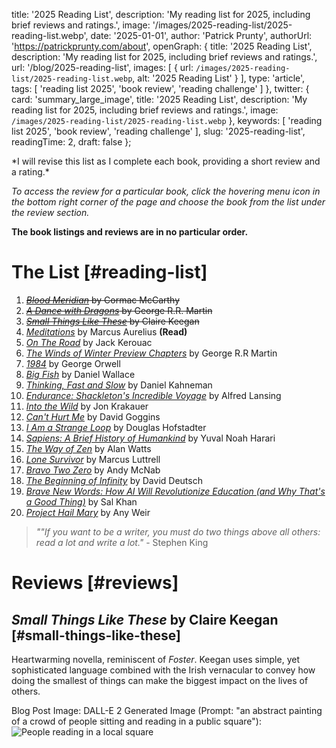 
  title: '2025 Reading List',
  description: 'My reading list for 2025, including brief reviews and ratings.',
  image: '/images/2025-reading-list/2025-reading-list.webp',
  date: '2025-01-01',
  author: 'Patrick Prunty',
  authorUrl: 'https://patrickprunty.com/about',
  openGraph: {
    title: '2025 Reading List',
    description: 'My reading list for 2025, including brief reviews and ratings.',
    url: '/blog/2025-reading-list',
    images: [
      {
        url: `/images/2025-reading-list/2025-reading-list.webp`,
        alt: '2025 Reading List'
      }
    ],
    type: 'article',
    tags: [
      'reading list 2025',
      'book review',
      'reading challenge'
    ]
  },
  twitter: {
    card: 'summary_large_image',
    title: '2025 Reading List',
    description: 'My reading list for 2025, including brief reviews and ratings.',
    image: `/images/2025-reading-list/2025-reading-list.webp`
  },
  keywords: [
    'reading list 2025',
    'book review',
    'reading challenge'
  ],
  slug: '2025-reading-list',
  readingTime: 2,
  draft: false
};

<Admonition type="info" title="Note">
*I will revise this list as I complete each book, providing a short review and a rating.*

*To access the review for a particular book, click the hovering menu icon in the bottom right corner of the page and
choose the book from the list under the review section.*

**The book listings and reviews are in no particular order.**
</Admonition>

# The List [#reading-list]

1. <del>*[Blood Meridian](https://en.wikipedia.org/wiki/Blood_Meridian)* by Cormac McCarthy</del>
2. <del>*[A Dance with Dragons](https://en.wikipedia.org/wiki/A_Dance_with_Dragons)* by George R.R. Martin</del>
3. <del>*[Small Things Like These](https://en.wikipedia.org/wiki/Small_Things_Like_These)* by Claire Keegan</del>
4. *[Meditations](https://en.wikipedia.org/wiki/Meditations)* by Marcus Aurelius **(Read)**
5. [*On The Road*](https://en.wikipedia.org/wiki/On_the_Road) by Jack Kerouac
6. [*The Winds of Winter Preview Chapters*](/downloads/The%20Winds%20of%20Winter%20(Preview%20Chapters)%20-%20by%20George%20R.R%20Martin%20Compiled%20by%20Patrick%20P.pdf) by George R.R Martin
7. [*1984*](https://en.wikipedia.org/wiki/Nineteen_Eighty-Four) by George Orwell
8. [*Big Fish*](https://en.wikipedia.org/wiki/Big_Fish) by Daniel Wallace
9. [*Thinking, Fast and Slow*](https://en.wikipedia.org/wiki/Thinking,_Fast_and_Slow) by Daniel Kahneman
10. [*Endurance: Shackleton's Incredible Voyage*](https://en.wikipedia.org/wiki/Endurance:_Shackleton%27s_Incredible_Voyage) by Alfred Lansing
11. [*Into the Wild*](https://en.wikipedia.org/wiki/Into_the_Wild_(book)) by Jon Krakauer
12. [*Can't Hurt Me*](https://en.wikipedia.org/wiki/Can%27t_Hurt_Me) by David Goggins
13. [*I Am a Strange Loop*](https://en.wikipedia.org/wiki/I_Am_a_Strange_Loop) by Douglas Hofstadter
14. [*Sapiens: A Brief History of Humankind*](https://en.wikipedia.org/wiki/Sapiens:_A_Brief_History_of_Humankind) by Yuval Noah Harari
15. [*The Way of Zen*](https://en.wikipedia.org/wiki/The_Way_of_Zen) by Alan Watts
16. [*Lone Survivor*](https://en.wikipedia.org/wiki/Lone_Survivor_(book)) by Marcus Luttrell
17. [*Bravo Two Zero*](https://en.wikipedia.org/wiki/Bravo_Two_Zero) by Andy McNab
18. [*The Beginning of Infinity*](https://en.wikipedia.org/wiki/The_Beginning_of_Infinity) by David Deutsch
19. [*Brave New Words: How AI Will Revolutionize Education (and Why That's a Good Thing)*](https://www.amazon.co.uk/Brave-New-Words-Revolutionize-Education/dp/0593656954) by Sal Khan
20. [*Project Hail Mary*](https://en.wikipedia.org/wiki/Project_Hail_Mary) by Any Weir

> *""If you want to be a writer, you must do two things above all others: read a lot and write a lot."* - Stephen King

# Reviews [#reviews]

## *Small Things Like These* by Claire Keegan [#small-things-like-these]

Heartwarming novella, reminiscent of *Foster*. Keegan uses simple, yet sophisticated language combined with the Irish
vernacular to convey how doing the smallest of things can make the biggest impact on the lives of others.

<div className="justify-center flex">
<StarRating initialValue={4} />
</div>

<FootNotes>
  <FootNote>Blog Post Image: DALL-E 2 Generated Image (Prompt: "an abstract painting of a crowd of people sitting and reading in a public square"):</FootNote>
  <Image className="py-2" src="/images/2025-reading-list/2025-reading-list.webp" alt="People reading in a local square" width={200} height={200}/>
</FootNotes>